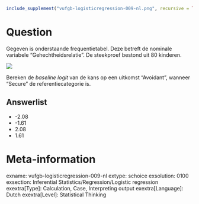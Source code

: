 ```{r, echo = FALSE, results = "hide"}
include_supplement("vufgb-logisticregression-009-nl.png", recursive = TRUE)
```

Question
========
Gegeven is onderstaande frequentietabel. Deze betreft de nominale variabele "Gehechtheidsrelatie". De steekproef bestond uit 80 kinderen. 

![](vufgb-logisticregression-009-nl.png)

Bereken de *baseline logit* van de kans op een uitkomst "Avoidant", wanneer "Secure" de referentiecategorie is.

Answerlist
----------
* -2.08
* -1.61
* 2.08
* 1.61

Meta-information
================
exname: vufgb-logisticregression-009-nl
extype: schoice
exsolution: 0100
exsection: Inferential Statistics/Regression/Logistic regression
exextra[Type]: Calculation, Case, Interpreting output
exextra[Language]: Dutch
exextra[Level]: Statistical Thinking